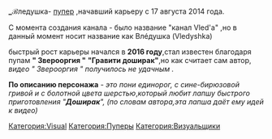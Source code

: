 {{Инфобокс_для_пуперов|сферы_творчества = YouTube Poop|год_начала = 2014 г.|другие_ники = канал Vled'a|image3 = Дубль 6.png|ссылки = https://www.youtube.com/user/Vled55rus}}'''_ℬ'''ледушка''' '''- [[Пуперы|пупер]] ,начавший карьеру с 17 августа 2014 года.

С момента создания канала - было название "канал Vled'a" ,но в данный момент носит название как Влéдушка (Vledyshka)

быстрый рост карьеры начался в '''2016 году''',стал известен благодаря пупам '''" Зверооргия "''' '''"Гравити доширак"''',но как считает сам автор, ''видео " Зверооргия " получилось не удачным .''

'''По описанию персонажа''' - ''это пони единорог, с сине-бирюзовой гривой и с болотной цвета шерстью'',''который любит лапшу быстрого приготовления "'''Доширак'''", (по словам автора,эта лапша даёт ему идей к видео)''

[[Категория:Visual]]
[[Категория:Пуперы]]
[[Категория:Визуальщики]]